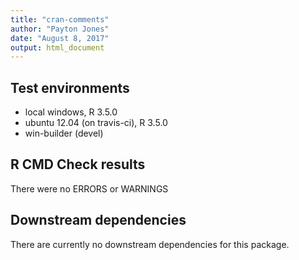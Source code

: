 ```yaml
---
title: "cran-comments"
author: "Payton Jones"
date: "August 8, 2017"
output: html_document
---
```


## Test environments
* local windows, R 3.5.0
* ubuntu 12.04 (on travis-ci), R 3.5.0
* win-builder (devel)

## R CMD Check results
There were no ERRORS or WARNINGS

## Downstream dependencies
There are currently no downstream dependencies for this package.
